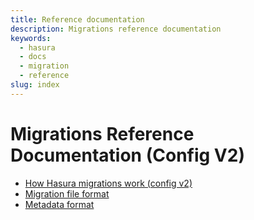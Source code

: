 ```yaml
---
title: Reference documentation
description: Migrations reference documentation
keywords:
  - hasura
  - docs
  - migration
  - reference
slug: index
---
```


# Migrations Reference Documentation (Config V2)

- [How Hasura migrations work (config v2)](/migrations-metadata-seeds/legacy-configs/config-v2/reference/how-it-works.mdx)
- [Migration file format](/migrations-metadata-seeds/legacy-configs/config-v2/reference/migration-file-format.mdx)
- [Metadata format](/migrations-metadata-seeds/legacy-configs/config-v2/reference/metadata-format.mdx)
